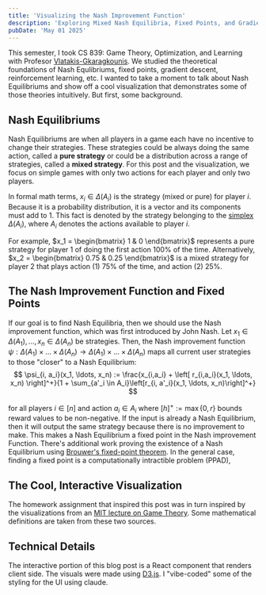 ```yaml
---
title: 'Visualizing the Nash Improvement Function'
description: 'Exploring Mixed Nash Equilibria, Fixed Points, and Gradients'
pubDate: 'May 01 2025'
---
```


This semester, I took CS 839: Game Theory, Optimization, and Learning with Profesor [Vlatakis-Gkaragkounis](https://pages.cs.wisc.edu/~vlatakis/). We studied the theoretical foundations of Nash Equlibriums, fixed points, gradient descent, reinforcement learning, etc. I wanted to take a moment to talk about Nash Equilibriums and show off a cool visualization that demonstrates some of those theories intuitively. But first, some background.

## Nash Equilibriums

Nash Equilibriums are when all players in a game each have no incentive to change their strategies. These strategies could be always doing the same action, called a **pure strategy** or could be a distribution across a range of strategies, called a **mixed strategy**. For this post and the visualization, we focus on simple games with only two actions for each player and only two players.

In formal math terms, $x_i \in \Delta(A_i)$ is the strategy (mixed or pure) for player $i$. Because it is a probability distribution, it is a vector and its components must add to $1$. This fact is denoted by the strategy belonging to the [simplex](https://en.wikipedia.org/wiki/Simplex) $\Delta(A_i)$, where $A_i$ denotes the actions available to player $i$. 

For example, $x_1 = \begin{bmatrix} 1 & 0 \end{bmatrix}$ represents a pure strategy for player 1 of doing the first action 100% of the time. Alternatively, $x_2 = \begin{bmatrix} 0.75 & 0.25 \end{bmatrix}$ is a mixed strategy for player 2 that plays action (1) 75% of the time, and action (2) 25%.

## The Nash Improvement Function and Fixed Points
<style>
    {`
    .frac-line{
		border-color: black;
    `}
</style>

If our goal is to find Nash Equilibria, then we should use the Nash improvement function, which was first introduced by John Nash. Let $x_1 \in \Delta(A_1), \ldots, x_n \in \Delta(A_n)$ be strategies. Then, the Nash improvement function $\psi: \Delta(A_1) \times \ldots \times \Delta(A_n) \rightarrow \Delta(A_1) \times \ldots \times \Delta(A_n)$ maps all current user strategies to those "closer" to a Nash Equilibrium:
$$
\psi_{i, a_i}(x_1, \ldots, x_n) := \frac{x_{i,a_i} + \left[ r_{i,a_i}(x_1, \ldots, x_n) \right]^+}{1 + \sum_{a'_i \in A_i}\left[r_{i, a'_i}(x_1, \ldots, x_n)\right]^+}
$$

for all players $i \in [n]$ and action $a_i \in A_i$ where $[h]^+ := \max\{0, r\}$ bounds reward values to be non-negative. If the input is already a Nash Equilibrium, then it will output the same strategy because there is no improvement to make. This makes a Nash Equilibrium a fixed point in the Nash improvement Function. There's additional work proving the existence of a Nash Equilibrium using [Brouwer's fixed-point theorem](https://en.wikipedia.org/wiki/Brouwer_fixed-point_theorem). In the general case, finding a fixed point is a computationally intractible problem (PPAD), 


## The Cool, Interactive Visualization

The homework assignment that inspired this post was in turn inspired by the visualizations from an [MIT lecture on Game Theory](https://www.mit.edu/~gfarina/2024/6S890f24_L02_nfg_nash/L02.pdf). Some mathematical definitions are taken from these two sources.

<D3Visualization client:load />


## Technical Details
The interactive portion of this blog post is a React component that renders client side. The visuals were made using [D3.js](https://d3js.org/). I "vibe-coded" some of the styling for the UI using claude.
